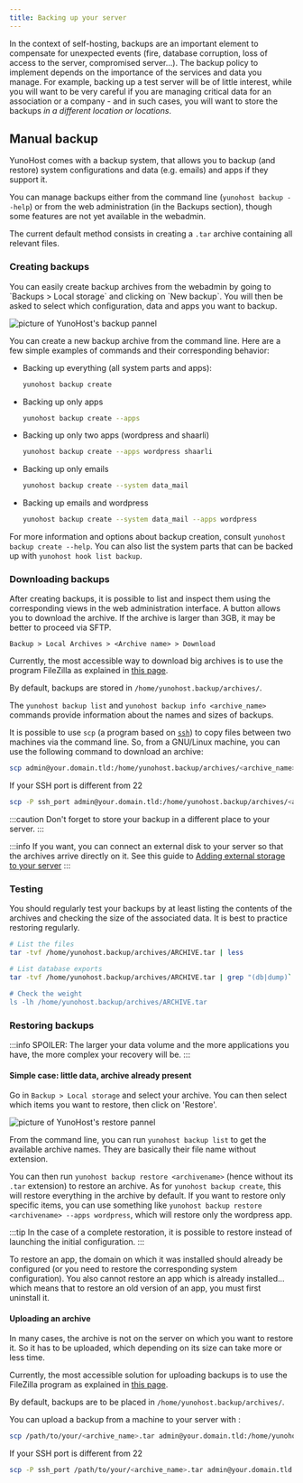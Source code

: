 ```yaml
---
title: Backing up your server
---
```




In the context of self-hosting, backups are an important element to compensate for unexpected events (fire, database corruption, loss of access to the server, compromised server...). The backup policy to implement depends on the importance of the services and data you manage. For example, backing up a test server will be of little interest, while you will want to be very careful if you are managing critical data for an association or a company - and in such cases, you will want to store the backups *in a different location or locations*.

## Manual backup

YunoHost comes with a backup system, that allows you to backup (and restore) system configurations and data (e.g. emails) and apps if they support it.

You can manage backups either from the command line (`yunohost backup --help`) or from the web administration (in the Backups section), though some features are not yet available in the webadmin.

The current default method consists in creating a `.tar` archive containing all relevant files.

### Creating backups

<Tabs groupId="admin-commands">
  <TabItem value="web" label="From the web interface">
You can easily create backup archives from the webadmin by going to `Backups > Local storage` and clicking on `New backup`. You will then be asked to select which configuration, data and apps you want to backup.

![picture of YunoHost's backup pannel](/img/webadmin/backup.png)

  </TabItem>
  <TabItem value="cli" label="From the command line">

You can create a new backup archive from the command line. Here are a few simple examples of commands and their corresponding behavior:

- Backing up everything (all system parts and apps):

  ```bash
  yunohost backup create
  ```

- Backing up only apps

  ```bash
  yunohost backup create --apps
  ```

- Backing up only two apps (wordpress and shaarli)

  ```bash
  yunohost backup create --apps wordpress shaarli
  ```

- Backing up only emails

  ```bash
  yunohost backup create --system data_mail
  ```

- Backing up emails and wordpress

  ```bash
  yunohost backup create --system data_mail --apps wordpress
  ```

For more information and options about backup creation, consult `yunohost backup create --help`. You can also list the system parts that can be backed up with `yunohost hook list backup`.

  </TabItem>
</Tabs>

### Downloading backups

<Tabs groupId="admin-commands">
  <TabItem value="web" label="From the web interface">

After creating backups, it is possible to list and inspect them using the corresponding views in the web administration interface. A button allows you to download the archive. If the archive is larger than 3GB, it may be better to proceed via SFTP.

`Backup > Local Archives > <Archive name> > Download`

  </TabItem>
  <TabItem value="sftp" label="With a SFTP client">

Currently, the most accessible way to download big archives is to use the program FileZilla as explained in [this page](/admin/tutorials/filezilla).

By default, backups are stored in `/home/yunohost.backup/archives/`.

  </TabItem>
  <TabItem value="cli" label="From the command line">

The `yunohost backup list` and `yunohost backup info <archive_name>` commands provide information about the names and sizes of backups.

It is possible to use `scp` (a program based on [`ssh`](/admin/command_line)) to copy files between two machines via the command line. So, from a GNU/Linux machine, you can use the following command to download an archive:

```bash
scp admin@your.domain.tld:/home/yunohost.backup/archives/<archive_name>.tar ./
```

If your SSH port is different from 22

```bash
scp -P ssh_port admin@your.domain.tld:/home/yunohost.backup/archives/<archive_name>.tar ./
```

  </TabItem>
</Tabs>


:::caution
Don't forget to store your backup in a different place to your server.
:::

:::info
If you want, you can connect an external disk to your server so that the archives arrive directly on it. See this guide to [Adding external storage to your server](/admin/tutorials/external_storage)
:::

### Testing

You should regularly test your backups by at least listing the contents of the archives and checking the size of the associated data. It is best to practice restoring regularly.

```bash
# List the files
tar -tvf /home/yunohost.backup/archives/ARCHIVE.tar | less

# List database exports
tar -tvf /home/yunohost.backup/archives/ARCHIVE.tar | grep "(db|dump)`.sql"

# Check the weight
ls -lh /home/yunohost.backup/archives/ARCHIVE.tar
```

### Restoring backups

:::info
SPOILER: The larger your data volume and the more applications you have, the more complex your recovery will be.
:::

#### Simple case: little data, archive already present

<Tabs groupId="admin-commands">
  <TabItem value="web" label="From the web interface">

Go in `Backup > Local storage` and select your archive. You can then select which items you want to restore, then click on 'Restore'.

![picture of YunoHost's restore pannel](/img/webadmin/restore.png)

  </TabItem>
  <TabItem value="cli" label="From the command line">

From the command line, you can run `yunohost backup list` to get the available archive names. They are basically their file name without extension.

You can then run `yunohost backup restore <archivename>` (hence without its `.tar` extension) to restore an archive. As for `yunohost backup create`, this will restore everything in the archive by default. If you want to restore only specific items, you can use something like `yunohost backup restore <archivename> --apps wordpress`, which will restore only the wordpress app.

:::tip
In the case of a complete restoration, it is possible to restore instead of launching the initial configuration.
:::

  </TabItem>
</Tabs>

To restore an app, the domain on which it was installed should already be configured (or you need to restore the corresponding system configuration). You also cannot restore an app which is already installed... which means that to restore an old version of an app, you must first uninstall it.

#### Uploading an archive

In many cases, the archive is not on the server on which you want to restore it. So it has to be uploaded, which depending on its size can take more or less time.

<Tabs groupId="admin-commands">
  <TabItem value="sftp" label="With a SFTP client">

Currently, the most accessible solution for uploading backups is to use the FileZilla program as explained in [this page](/admin/tutorials/filezilla).

By default, backups are to be placed in `/home/yunohost.backup/archives/`.

  </TabItem>
  <TabItem value="cli" label="From the command line">

You can upload a backup from a machine to your server with :

```bash
scp /path/to/your/<archive_name>.tar admin@your.domain.tld:/home/yunohost.backup/archives/
```

If your SSH port is different from 22

```bash
scp -P ssh_port /path/to/your/<archive_name>.tar admin@your.domain.tld:/home/yunohost.backup/archives/
```

  </TabItem>
</Tabs>
